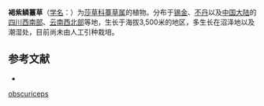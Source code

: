 {{Speciesbox
| name = 褐紫鳞薹草
| status = 
| status_system = 
| image =
| genus = Carex
| species = obscuriceps
| authority = Kükenth.
}}

'''褐紫鳞薹草'''（[[学名|学名]]：{{lang|la|''Carex obscuriceps''}}）为[[莎草科|莎草科]][[薹草属|薹草属]]的植物。分布于[[锡金|锡金]]、[[不丹|不丹]]以及[[中国大陆|中国大陆]]的[[四川西南部|四川西南部]]、[[云南西北部|云南西北部]]等地，生长于海拔3,500米的地区，多生长在沼泽地以及潮湿处，目前尚未由人工引种栽培。

== 参考文献 ==
<div class="references-small">
* {{cite web| url =http://www.bioinfo.cn/db05/KmzwSpecies.php?action=view&id=6729| title =褐紫鳞薹草| work =《中国高等植物数据库全库》| publisher =中国科学院微生物研究所| author =昆明植物研究所| accessdate =2009-02-24| deadurl =yes| archiveurl =https://web.archive.org/web/20160305030351/http://www.bioinfo.cn/db05/KmzwSpecies.php?action=view&id=6729| archivedate =2016-03-05| df =}}
</div>
{{Taxonbar|from=Q15227154}}

{{DEFAULTSORT:Carex obscuriceps}}
[[Category:薹草属|obscuriceps]]


{{Carex-stub}}
